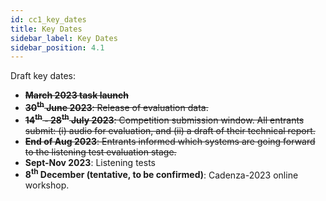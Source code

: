 ```yaml
---
id: cc1_key_dates
title: Key Dates
sidebar_label: Key Dates
sidebar_position: 4.1
---
```


Draft key dates:

- **~~March 2023 task launch~~**
- ~~**30<sup>th</sup> June 2023**: Release of evaluation data.~~
- ~~**14<sup>th</sup> - 28<sup>th</sup> July 2023**: Competition submission window. All entrants submit: (i) audio for evaluation, and (ii) a draft of their technical report.~~
- ~~**End of Aug 2023**: Entrants informed which systems are going forward to the listening test evaluation stage.~~
- **Sept-Nov 2023**: Listening tests
- **8<sup>th</sup> December (tentative, to be confirmed)**: Cadenza-2023 online workshop.
